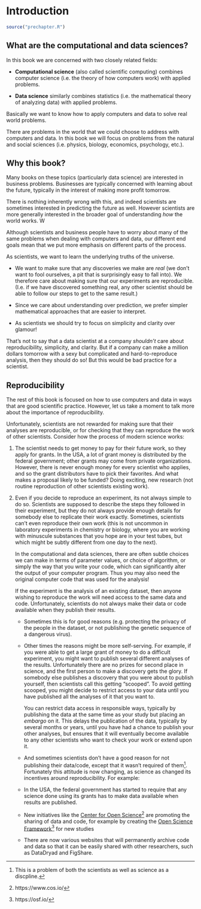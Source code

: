 # Introduction

```r
source("prechapter.R")
```

## What are the computational and data sciences?

In this book we are concerned with two closely related fields:

* __Computational science__ (also called scientific computing) combines computer science (i.e. the theory of how computers work) with applied problems. 

* __Data science__ similarly combines statistics (i.e. the mathematical theory of analyzing data) with applied problems.

Basically we want to know how to apply computers and data to solve real world problems.

There are problems in the world that we could choose to address with computers and data. In this book we will focus on problems from the natural and social sciences (i.e. physics, biology, economics, psychology, etc.).

## Why this book?

Many books on these topics (particularly data science) are interested in business problems. Businesses are typically concerned with learning about the future, typically in the interest of making more profit tomorrow.

There is nothing inherently wrong with this, and indeed scientists are sometimes interested in predicting the future as well. However scientists are more generally interested in the broader goal of understanding *how* the world works. W

Although scientists and business people have to worry about many of the same problems when dealing with computers and data, our different end goals mean that we put more emphasis on different parts of the process.

As scientists, we want to learn the underlying truths of the universe.

* We want to make sure that any discoveries we make are *real* (we don't want to fool ourselves, a pit that is surprisingly easy to fall into). We therefore care about making sure that our experiments are reproducible. (I.e. if we have discovered something real, any other scientist should be able to follow our steps to get to the same result.)

* Since we care about understanding over prediction, we prefer simpler mathematical approaches that are easier to interpret.

* As scientists we should try to focus on simplicity and clarity over glamour!

That's not to say that a data scientist at a company *shouldn't* care about reproducibility, simplicity, and clarity. But if a company can make a million dollars tomorrow with a sexy but complicated and hard-to-reproduce analysis, then they should do so! But this would be bad practice for a scientist.


## Reproducibility

The rest of this book is focused on how to use computers and data in ways that are good scientific practice. However, let us take a moment to talk more about the importance of reproducibility.

Unfortunately, scientists are not rewarded for making sure that their analyses are reproducible, or for checking that they can reproduce the work of other scientists. Consider how the process of modern science works:

1. The scientist needs to get money to pay for their future work, so they apply for grants. In the USA, a lot of grant money is distributed by the federal government; other grants may come from private organizations. However, there is never enough money for every scientist who applies, and so the grant distributors have to pick their favorites. And what makes a proposal likely to be funded? Doing exciting, new research (not routine reproduction of other scientists existing work).

2. Even if you decide to reproduce an experiment, its not always simple to do so. Scientists are supposed to describe the steps they followed in their experiment, but they do not always provide enough details for somebody else to replicate their work exactly. Sometimes, scientists can't even reproduce their own work (this is not uncommon in laboratory experiments in chemistry or biology, where you are working with minuscule substances that you hope are in your test tubes, but which might be subtly different from one day to the next).

    In the computational and data sciences, there are often subtle choices we can make in terms of parameter values, or choice of algorithm, or simply the way that you write your code, which can significantly alter the output of your computer program. Thus you may also need the original computer code that was used for the analysis!

    If the experiment is the analysis of an existing dataset, then anyone wishing to reproduce the work will need access to the same data and code. Unfortunately, scientists do not always make their data or code available when they publish their results. 
    
    * Sometimes this is for good reasons (e.g. protecting the privacy of the people in the dataset, or not publishing the genetic sequence of a dangerous virus).
    
    * Other times the reasons might be more self-serving. For example, if you were able to get a large grant of money to do a difficult experiment, you might want to publish several different analyses of the results. Unfortunately there are no prizes for second place in science, and the first person to make a discovery gets the glory. If somebody else publishes a discovery that you were about to publish yourself, then scientists call this getting "scooped". To avoid getting scooped, you might decide to restrict access to your data until you have published all the analyses of it that you want to.
    
      You can restrict data access in responsible ways, typically by publishing the data at the same time as your study but placing an *embargo* on it. This delays the publication of the data, typically by several months or years, until you have had a chance to publish your other analyses, but ensures that it will eventually become available to any other scientists who want to check your work or extend upon it.
    
    * And sometimes scientists don't have a good reason for not publishing their data/code, except that it wasn't required of them[^nodatanote]. Fortunately this attitude is now changing, as science as changed its incentives around reproducibility. For example:
    
    [^nodatanote]: This is a problem of both the scientists as well as science as a discpline.
    
      - In the USA, the federal government has started to require that any science done using its grants has to make data available when results are published.
      
      - New initiatives like the [Center for Open Science](https://www.cos.io/)[^csf] are promoting the sharing of data and code, for example by creating the [Open Science Framework](https://osf.io/)[^osf] for new studies
      
      [^csf]: https://www.cos.io/
      [^osf]: https://osf.io/
      
      - There are now various websites that will permanently archive code and data so that it can be easily shared with other researchers, such as DataDryad and FigShare.


